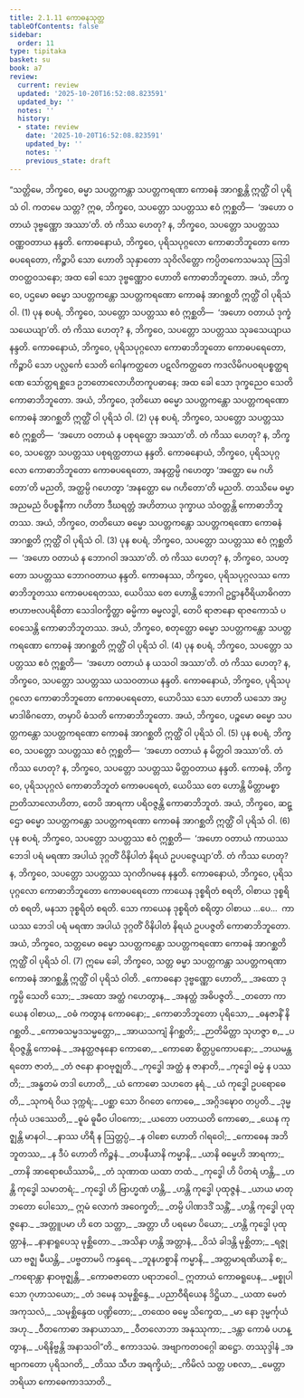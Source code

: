 ```yaml
---
title: 2.1.11 ကောဓနသုတ္တ
tableOfContents: false
sidebar:
  order: 11
type: tipitaka
basket: su
book: a7
review:
  current: review
  updated: '2025-10-20T16:52:08.823591'
  updated_by: ''
  notes: ''
  history:
  - state: review
    date: '2025-10-20T16:52:08.823591'
    updated_by: ''
    notes: ''
    previous_state: draft
---
```



<DynamicBreadcrumb />


<ReviewStatus review={frontmatter.review} showDetails={true} />

<HypothesisAnnotation frontmatter={frontmatter} />

<Division number="64" book="a7" e="ch" v="16" p="469">

<Paragraph number="429" book="a7">
“သတ္တိမေ, ဘိက္ခဝေ, ဓမ္မာ သပတ္တကန္တာ သပတ္တကရဏာ ကောဓနံ အာဂစ္ဆန္တိ ဣတ္ထိံ ဝါ ပုရိသံ ဝါ. ကတမေ သတ္တ? ဣဓ, ဘိက္ခဝေ, သပတ္တော သပတ္တဿ ဧဝံ ဣစ္ဆတိ—  ‘အဟော ဝတာယံ ဒုဗ္ဗဏ္ဏော အဿာ’တိ. တံ ကိဿ ဟေတု? န, ဘိက္ခဝေ, သပတ္တော သပတ္တဿ ဝဏ္ဏဝတာယ နန္ဒတိ. ကောဓနောယံ, ဘိက္ခဝေ, ပုရိသပုဂ္ဂလော ကောဓာဘိဘူတော ကောဓပရေတော, ကိဉ္စာပိ သော ဟောတိ သုနှာတော သုဝိလိတ္တော ကပ္ပိတကေသမဿု ဩဒါတဝတ္ထဝသနော; အထ ခေါ သော ဒုဗ္ဗဏ္ဏောဝ ဟောတိ ကောဓာဘိဘူတော. အယံ, ဘိက္ခဝေ, ပဌမော ဓမ္မော သပတ္တကန္တော သပတ္တကရဏော ကောဓနံ အာဂစ္ဆတိ ဣတ္ထိံ ဝါ ပုရိသံ ဝါ. (1)
</Paragraph>

<Paragraph number="430" book="a7">
ပုန စပရံ, ဘိက္ခဝေ, သပတ္တော သပတ္တဿ ဧဝံ ဣစ္ဆတိ—  ‘အဟော ဝတာယံ ဒုက္ခံ သယေယျာ’တိ. တံ ကိဿ ဟေတု? န, ဘိက္ခဝေ, သပတ္တော သပတ္တဿ သုခသေယျာယ နန္ဒတိ. ကောဓနောယံ, ဘိက္ခဝေ, ပုရိသပုဂ္ဂလော ကောဓာဘိဘူတော ကောဓပရေတော, ကိဉ္စာပိ သော ပလ္လင်္ကေ သေတိ ဂေါနကတ္ထတေ ပဋလိကတ္ထတေ ကဒလိမိဂပဝရပစ္စတ္ထရဏေ သော်တ္တရစ္ဆဒေ ဥဘတောလောဟိတကူပဓာနေ; အထ ခေါ သော ဒုက္ခညေဝ သေတိ ကောဓာဘိဘူတော. အယံ, ဘိက္ခဝေ, ဒုတိယော ဓမ္မော သပတ္တကန္တော သပတ္တကရဏော ကောဓနံ အာဂစ္ဆတိ ဣတ္ထိံ ဝါ ပုရိသံ ဝါ. (2)
</Paragraph>

<Paragraph number="431" book="a7">
ပုန စပရံ, ဘိက္ခဝေ, သပတ္တော သပတ္တဿ ဧဝံ ဣစ္ဆတိ—  ‘အဟော ဝတာယံ န ပစုရတ္ထော အဿာ’တိ. တံ ကိဿ ဟေတု? န, ဘိက္ခဝေ, သပတ္တော သပတ္တဿ ပစုရတ္ထတာယ နန္ဒတိ. ကောဓနောယံ, ဘိက္ခဝေ, ပုရိသပုဂ္ဂလော ကောဓာဘိဘူတော ကောဓပရေတော, အနတ္ထမ္ပိ ဂဟေတွာ ‘အတ္ထော မေ ဂဟိတော’တိ မညတိ, အတ္ထမ္ပိ ဂဟေတွာ ‘အနတ္ထော မေ ဂဟိတော’တိ မညတိ. တဿိမေ ဓမ္မာ အညမညံ ဝိပစ္စနီကာ ဂဟိတာ ဒီဃရတ္တံ အဟိတာယ ဒုက္ခာယ သံဝတ္တန္တိ ကောဓာဘိဘူတဿ. အယံ, ဘိက္ခဝေ, တတိယော ဓမ္မော သပတ္တကန္တော သပတ္တကရဏော ကောဓနံ အာဂစ္ဆတိ ဣတ္ထိံ ဝါ ပုရိသံ ဝါ. (3)
</Paragraph>

<Paragraph number="432" book="a7">
ပုန စပရံ, ဘိက္ခဝေ, သပတ္တော သပတ္တဿ ဧဝံ ဣစ္ဆတိ—  ‘အဟော ဝတာယံ န ဘောဂဝါ အဿာ’တိ. တံ ကိဿ ဟေတု? န, ဘိက္ခဝေ, သပတ္တော သပတ္တဿ ဘောဂဝတာယ နန္ဒတိ. ကောဓနဿ, ဘိက္ခဝေ, ပုရိသပုဂ္ဂလဿ ကောဓာဘိဘူတဿ ကောဓပရေတဿ, ယေပိဿ တေ ဟောန္တိ ဘောဂါ ဥဋ္ဌာနဝီရိယာဓိဂတာ ဗာဟာဗလပရိစိတာ သေဒါဝက္ခိတ္တာ ဓမ္မိကာ ဓမ္မလဒ္ဓါ, တေပိ ရာဇာနော ရာဇကောသံ ပဝေသေန္တိ ကောဓာဘိဘူတဿ. အယံ, ဘိက္ခဝေ, စတုတ္ထော ဓမ္မော သပတ္တကန္တော သပတ္တကရဏော ကောဓနံ အာဂစ္ဆတိ ဣတ္ထိံ ဝါ ပုရိသံ ဝါ. (4)
</Paragraph>

<Paragraph number="433" book="a7">
ပုန စပရံ, ဘိက္ခဝေ, သပတ္တော သပတ္တဿ ဧဝံ ဣစ္ဆတိ—  ‘အဟော ဝတာယံ န ယသဝါ အဿာ’တိ. တံ ကိဿ ဟေတု? န, ဘိက္ခဝေ, သပတ္တော သပတ္တဿ ယသဝတာယ နန္ဒတိ. ကောဓနောယံ, ဘိက္ခဝေ, ပုရိသပုဂ္ဂလော ကောဓာဘိဘူတော ကောဓပရေတော, ယောပိဿ သော ဟောတိ ယသော အပ္ပမာဒါဓိဂတော, တမှာပိ ဓံသတိ ကောဓာဘိဘူတော. အယံ, ဘိက္ခဝေ, ပဉ္စမော ဓမ္မော သပတ္တကန္တော သပတ္တကရဏော ကောဓနံ အာဂစ္ဆတိ ဣတ္ထိံ ဝါ ပုရိသံ ဝါ. (5)
</Paragraph>

<Paragraph number="434" book="a7">
ပုန စပရံ, ဘိက္ခဝေ, သပတ္တော သပတ္တဿ ဧဝံ ဣစ္ဆတိ—  ‘အဟော ဝတာယံ န မိတ္တဝါ အဿာ’တိ. တံ ကိဿ ဟေတု? န, ဘိက္ခဝေ, သပတ္တော သပတ္တဿ မိတ္တဝတာယ နန္ဒတိ. ကောဓနံ, ဘိက္ခဝေ, ပုရိသပုဂ္ဂလံ ကောဓာဘိဘူတံ ကောဓပရေတံ, ယေပိဿ တေ ဟောန္တိ မိတ္တာမစ္စာ ဉာတိသာလောဟိတာ, တေပိ အာရကာ ပရိဝဇ္ဇန္တိ ကောဓာဘိဘူတံ. အယံ, ဘိက္ခဝေ, ဆဋ္ဌော ဓမ္မော သပတ္တကန္တော သပတ္တကရဏော ကောဓနံ အာဂစ္ဆတိ ဣတ္ထိံ ဝါ ပုရိသံ ဝါ. (6)
</Paragraph>

<Paragraph number="435" book="a7">
ပုန စပရံ, ဘိက္ခဝေ, သပတ္တော သပတ္တဿ ဧဝံ ဣစ္ဆတိ—  ‘အဟော ဝတာယံ ကာယဿ ဘေဒါ ပရံ မရဏာ အပါယံ ဒုဂ္ဂတိံ ဝိနိပါတံ နိရယံ ဥပပဇ္ဇေယျာ’တိ. တံ ကိဿ ဟေတု? န, ဘိက္ခဝေ, သပတ္တော သပတ္တဿ သုဂတိဂမနေ နန္ဒတိ. ကောဓနောယံ, ဘိက္ခဝေ, ပုရိသပုဂ္ဂလော ကောဓာဘိဘူတော ကောဓပရေတော ကာယေန ဒုစ္စရိတံ စရတိ, ဝါစာယ ဒုစ္စရိတံ စရတိ, မနသာ ဒုစ္စရိတံ စရတိ. သော ကာယေန ဒုစ္စရိတံ စရိတွာ ဝါစာယ …ပေ…  ကာယဿ ဘေဒါ ပရံ မရဏာ အပါယံ ဒုဂ္ဂတိံ ဝိနိပါတံ နိရယံ ဥပပဇ္ဇတိ ကောဓာဘိဘူတော. အယံ, ဘိက္ခဝေ, သတ္တမော ဓမ္မော သပတ္တကန္တော သပတ္တကရဏော ကောဓနံ အာဂစ္ဆတိ ဣတ္ထိံ ဝါ ပုရိသံ ဝါ. (7)
</Paragraph>

<Paragraph number="436" book="a7">
ဣမေ ခေါ, ဘိက္ခဝေ, သတ္တ ဓမ္မာ သပတ္တကန္တာ သပတ္တကရဏာ ကောဓနံ အာဂစ္ဆန္တိ ဣတ္ထိံ ဝါ ပုရိသံ ဝါတိ.
</Paragraph>

<Paragraph number="437" type="verses" book="a7">
_ကောဓနော ဒုဗ္ဗဏ္ဏော ဟောတိ,_  
_အထော ဒုက္ခမ္ပိ သေတိ သော;_  
_အထော အတ္ထံ ဂဟေတွာန,_  
_အနတ္ထံ အဓိပဇ္ဇတိ._  

</Paragraph>

<Paragraph number="438" type="verses" book="a7">
_တတော ကာယေန ဝါစာယ,_  
_ဝဓံ ကတွာန ကောဓနော;_  
_ကောဓာဘိဘူတော ပုရိသော,_  
_ဓနဇာနိံ နိဂစ္ဆတိ._  

</Paragraph>

<Paragraph number="439" type="verses" book="a7">
_ကောဓသမ္မဒသမ္မတ္တော,_  
_အာယသကျံ နိဂစ္ဆတိ;_  
_ဉာတိမိတ္တာ သုဟဇ္ဇာ စ,_  
_ပရိဝဇ္ဇန္တိ ကောဓနံ._  

</Paragraph>

<Paragraph number="440" type="verses" book="a7">
_အနတ္ထဇနနော ကောဓော,_  
_ကောဓော စိတ္တပ္ပကောပနော;_  
_ဘယမန္တရတော ဇာတံ,_  
_တံ ဇနော နာဝဗုဇ္ဈတိ._  

</Paragraph>

<Paragraph number="441" type="verses" book="a7">
_ကုဒ္ဓေါ အတ္ထံ န ဇာနာတိ,_  
_ကုဒ္ဓေါ ဓမ္မံ န ပဿတိ;_  
_အန္ဓတမံ တဒါ ဟောတိ,_  
_ယံ ကောဓော သဟတေ နရံ._  

</Paragraph>

<Paragraph number="442" type="verses" book="a7">
_ယံ ကုဒ္ဓေါ ဥပရောဓေတိ,_  
_သုကရံ ဝိယ ဒုက္ကရံ;_  
_ပစ္ဆာ သော ဝိဂတေ ကောဓေ,_  
_အဂ္ဂိဒဍ္ဎောဝ တပ္ပတိ._  

</Paragraph>

<Paragraph number="443" type="verses" book="a7">
_ဒုမ္မင်္ကုယံ ပဒဿေတိ,_  
_ဓူမံ ဓူမီဝ ပါဝကော;_  
_ယတော ပတာယတိ ကောဓော,_  
_ယေန ကုဇ္ဈန္တိ မာနဝါ._  

</Paragraph>

<Paragraph number="444" type="verses" book="a7">
_နာဿ ဟိရီ န ဩတ္တပ္ပံ,_  
_န ဝါစော ဟောတိ ဂါရဝေါ;_  
_ကောဓေန အဘိဘူတဿ,_  
_န ဒီပံ ဟောတိ ကိဉ္စနံ._  

</Paragraph>

<Paragraph number="445" type="verses" book="a7">
_တပနီယာနိ ကမ္မာနိ,_  
_ယာနိ ဓမ္မေဟိ အာရကာ;_  
_တာနိ အာရောစယိဿာမိ,_  
_တံ သုဏာထ ယထာ တထံ._  

</Paragraph>

<Paragraph number="446" type="verses" book="a7">
_ကုဒ္ဓေါ ဟိ ပိတရံ ဟန္တိ,_  
_ဟန္တိ ကုဒ္ဓေါ သမာတရံ;_  
_ကုဒ္ဓေါ ဟိ ဗြာဟ္မဏံ ဟန္တိ,_  
_ဟန္တိ ကုဒ္ဓေါ ပုထုဇ္ဇနံ._  

</Paragraph>

<Paragraph number="447" type="verses" book="a7">
_ယာယ မာတု ဘတော ပေါသော,_  
ဣမံ လောကံ အဝေက္ခတိ;_  
_တမ္ပိ ပါဏဒဒိံ သန္တိံ,_  
_ဟန္တိ ကုဒ္ဓေါ ပုထုဇ္ဇနော._  

</Paragraph>

<Paragraph number="448" type="verses" book="a7">
_အတ္တူပမာ ဟိ တေ သတ္တာ,_  
_အတ္တာ ဟိ ပရမော ပိယော;_  
_ဟန္တိ ကုဒ္ဓေါ ပုထုတ္တာနံ,_  
_နာနာရူပေသု မုစ္ဆိတော._  

</Paragraph>

<Paragraph number="449" type="verses" book="a7">
_အသိနာ ဟန္တိ အတ္တာနံ,_  
_ဝိသံ ခါဒန္တိ မုစ္ဆိတာ;_  
_ရဇ္ဇုယာ ဗဇ္ဈ မီယန္တိ,_  
_ပဗ္ဗတာမပိ ကန္ဒရေ._  

</Paragraph>

<Paragraph number="450" type="verses" book="a7">
_ဘူနဟစ္စာနိ ကမ္မာနိ,_  
_အတ္တမာရဏိယာနိ စ;_  
_ကရောန္တာ နာဝဗုဇ္ဈန္တိ,_  
_ကောဓဇာတော ပရာဘဝေါ._  

</Paragraph>

<Paragraph number="451" type="verses" book="a7">
ဣတာယံ ကောဓရူပေန,_  
_မစ္စုပါသော ဂုဟာသယော;_  
_တံ ဒမေန သမုစ္ဆိန္ဒေ,_  
_ပညာဝီရိယေန ဒိဋ္ဌိယာ._  

</Paragraph>

<Paragraph number="452" type="verses" book="a7">
_ယထာ မေတံ အကုသလံ,_  
_သမုစ္ဆိန္ဒေထ ပဏ္ဍိတော;_  
_တထေဝ ဓမ္မေ သိက္ခေထ,_  
_မာ နော ဒုမ္မင်္ကုယံ အဟု._  

</Paragraph>

<Paragraph number="453" type="verses" book="a7">
_ဝီတကောဓာ အနာယာသာ,_  
_ဝီတလောဘာ အနုဿုကာ;_  
_ဒန္တာ ကောဓံ ပဟန္တွာန,_  
_ပရိနိဗ္ဗန္တိ အနာသဝါ”တိ._  


</Paragraph>
</Division>

<Paragraph number="454" type="center" book="a7">
ဧကာဒသမံ.



</Paragraph>

<Paragraph number="455" type="center" book="a7">
အဗျာကတဝဂ္ဂေါ ဆဋ္ဌော.



</Paragraph>

<Paragraph number="456" type="center" book="a7">
တဿုဒ္ဒါနံ


</Paragraph>

<Paragraph number="457" type="verses" book="a7">
_အဗျာကတော ပုရိသဂတိ,_  
_တိဿ သီဟ အရက္ခိယံ;_  
_ကိမိလံ သတ္တ ပစလာ,_  
_မေတ္တာ ဘရိယာ ကောဓေကာဒသာတိ._
</Paragraph>